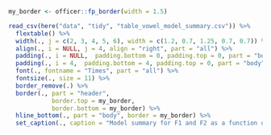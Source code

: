 
```r
my_border <- officer::fp_border(width = 1.5)

read_csv(here("data", "tidy", "table_vowel_model_summary.csv")) %>% 
  flextable() %>%
  width(., j = c(2, 3, 4, 5, 6), width = c(1.2, 0.7, 1.25, 0.7, 0.7)) %>% 
  align(., i = NULL, j = 4, align = "right", part = "all") %>% 
  padding(., i = NULL,  padding.bottom = 0, padding.top = 0, part = "body") %>%
  padding(., i = 4,  padding.bottom = 4, padding.top = 0, part = "body") %>%
  font(., fontname = "Times", part = "all") %>%
  fontsize(., size = 11) %>%
  border_remove(.) %>%
  border(., part = "header",
            border.top = my_border,
            border.bottom = my_border) %>%
  hline_bottom(., part = "body", border = my_border) %>%
  set_caption(., caption = "Model summary for F1 and F2 as a function of language (English, Spanish), segment (/d/, /t/), and item repetition. The percentage of the HDI contained within the ROPE is based on an effect size of &plusmn; 0.1.")
```
